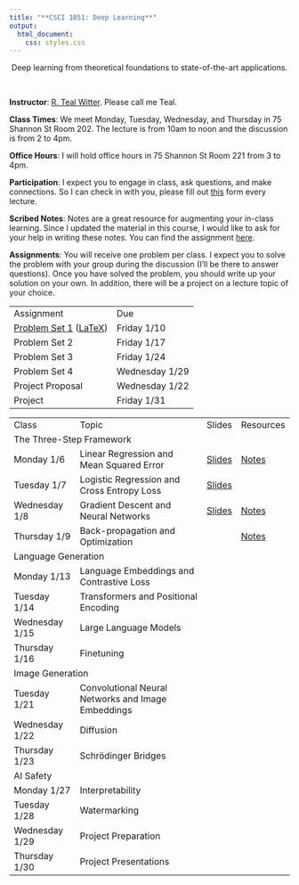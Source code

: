 ```yaml
---
title: "**CSCI 1051: Deep Learning**"
output:
  html_document:
    css: styles.css
---
```


<center>
Deep learning from theoretical foundations to state-of-the-art applications.
</center>

<br>

<div class="row">
  <div class="col" markdown="1">
  **Instructor**: [R. Teal Witter](https://www.rtealwitter.com/). Please call me Teal.
  
  **Class Times**: We meet Monday, Tuesday, Wednesday, and Thursday in 75 Shannon St Room 202. The lecture is from 10am to noon and the discussion is from 2 to 4pm.
  
  **Office Hours**: I will hold office hours in 75 Shannon St Room 221 from 3 to 4pm.
  
  **Participation**: I expect you to engage in class, ask questions, and make connections. So I can check in with you, please fill out [this](https://forms.gle/92hyvcHtCw4m62DWA) form every lecture.

  **Scribed Notes**: Notes are a great resource for augmenting your in-class learning. Since I updated the material in this course, I would like to ask for your help in writing these notes. You can find the assignment [here](notes/assignment.pdf).
    
  </div>
  <div class="col" markdown="1">
  **Assignments**: You will receive one problem per class. I expect you to solve the problem with your group during the discussion (I'll be there to answer questions). Once you have solved the problem, you should write up your solution on your own. In addition, there will be a project on a lecture topic of your choice.
  
  <table style="width: 100%; border-collapse: collapse;">
  <tr>
    <td>Assignment</td>
    <td>Due</td>
  </tr>
  <tr>
    <td>[Problem Set 1](psets/pset1.pdf) ([LaTeX](psets/pset1.tex))</td>
    <td>Friday 1/10</td>
  </tr>
  <tr>
    <td>Problem Set 2</td>
    <td>Friday 1/17</td>
  </tr>
  <tr>
    <td>Problem Set 3</td>
    <td>Friday 1/24</td>
  </tr>
  <tr>
    <td>Problem Set 4</td>
    <td>Wednesday 1/29</td>
  </tr>
  <tr>
    <td>Project Proposal</td>
    <td>Wednesday 1/22</td>
  </tr>
  <tr>
    <td>Project</td>
    <td>Friday 1/31</td>
  </tr>
</table>

  </div>
</div>

<table style="width: 100%; border-collapse: collapse;">
  <tr>
    <td>Class</td>
    <td>Topic</td>
    <td>Slides</td>
    <td>Resources</td>
  </tr>
  <tr class="section-header">
    <td colspan="4" >The Three-Step Framework</td>
  </tr>
  <tr>
    <td>Monday 1/6</td>
    <td>Linear Regression and Mean Squared Error</td>
    <td>[Slides](slides/01_regression.pdf)</td>
    <td>[Notes](notes/01_regression.html)</td>
  </tr>
  <tr>
    <td>Tuesday 1/7</td>
    <td>Logistic Regression and Cross Entropy Loss</td>
    <td>[Slides](slides/02_logistic.pdf)</td>
    <td></td>
  </tr>
  <tr>
    <td>Wednesday 1/8</td>
    <td>Gradient Descent and Neural Networks</td>
    <td>[Slides](slides/03_networks.pdf)</td>
    <td>[Notes](https://chinmayhegde.github.io/dl-notes/notes/lecture02/)</td>
  </tr>
  <tr>
    <td>Thursday 1/9</td>
    <td>Back-propagation and Optimization</td>
    <td></td>
    <td>[Notes](https://chinmayhegde.github.io/dl-notes/notes/lecture03/)</td>
  </tr>
  <tr class="section-header">
    <td colspan="4">Language Generation</td>
  </tr>
  <tr>
    <td>Monday 1/13</td>
    <td>Language Embeddings and Contrastive Loss</td>
    <td></td>
    <td></td>
  </tr>
  <tr>
    <td>Tuesday 1/14</td>
    <td>Transformers and Positional Encoding</td>
    <td></td>
    <td></td>
  </tr>
  <tr>
    <td>Wednesday 1/15</td>
    <td>Large Language Models</td>
    <td></td>
    <td></td>
  </tr>
  <tr>
    <td>Thursday 1/16</td>
    <td>Finetuning</td>
    <td></td>
    <td></td>
  </tr>
  <tr class="section-header">
    <td colspan="4" >Image Generation</td>
  </tr>
  <tr>
    <td>Tuesday 1/21</td>
    <td>Convolutional Neural Networks and Image Embeddings</td>
    <td></td>
    <td></td>
  </tr>
  <tr>
    <td>Wednesday 1/22</td>
    <td>Diffusion</td>
    <td></td>
    <td></td>
  </tr>
  <tr>
    <td>Thursday 1/23</td>
    <td>Schrödinger Bridges</td>
    <td></td>
    <td></td>
  </tr>
  <tr class="section-header">
    <td colspan="4" >AI Safety</td>
  </tr>
  <tr>
    <td>Monday 1/27</td>
    <td>Interpretability</td>
    <td></td>
    <td></td>
  </tr>
  <tr>
    <td>Tuesday 1/28</td>
    <td>Watermarking</td>
    <td></td>
    <td></td>
  </tr>
  <tr>
    <td>Wednesday 1/29</td>
    <td>Project Preparation</td>
    <td></td>
    <td></td>
  </tr>
  <tr>
    <td>Thursday 1/30</td>
    <td>Project Presentations</td>
    <td></td>
    <td></td>
  </tr>
</table>

